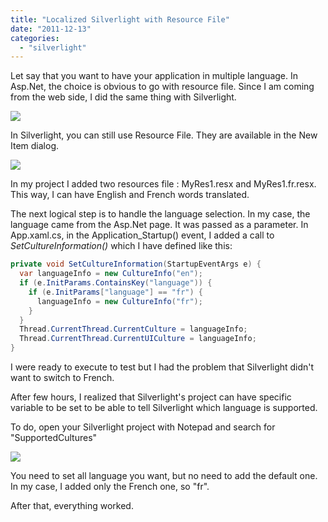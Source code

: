 ```yaml
---
title: "Localized Silverlight with Resource File"
date: "2011-12-13"
categories: 
  - "silverlight"
---
```


Let say that you want to have your application in multiple language. In Asp.Net, the choice is obvious to go with resource file. Since I am coming from the web side, I did the same thing with Silverlight.

![](images/ResourceEditor-400x367.jpg)

In Silverlight, you can still use Resource File. They are available in the New Item dialog.

![](images/Snap-2011-12-13-at-10.41.32-400x238.png)

In my project I added two resources file : MyRes1.resx and MyRes1.fr.resx. This way, I can have English and French words translated.

The next logical step is to handle the language selection. In my case, the language came from the Asp.Net page. It was passed as a parameter. In App.xaml.cs, in the Application_Startup() event, I added a call to _SetCultureInformation()_ which I have defined like this:


```csharp
private void SetCultureInformation(StartupEventArgs e) { 
  var languageInfo = new CultureInfo("en"); 
  if (e.InitParams.ContainsKey("language")) { 
    if (e.InitParams["language"] == "fr") { 
      languageInfo = new CultureInfo("fr"); 
    } 
  } 
  Thread.CurrentThread.CurrentCulture = languageInfo; 
  Thread.CurrentThread.CurrentUICulture = languageInfo; 
} 
```

I were ready to execute to test but I had the problem that Silverlight didn't want to switch to French.

After few hours, I realized that Silverlight's project can have specific variable to be set to be able to tell Silverlight which language is supported.

To do, open your Silverlight project with Notepad and search for "SupportedCultures"

![](images/Snap-2011-12-13-at-10.47.35-400x113.png)

You need to set all language you want, but no need to add the default one. In my case, I added only the French one, so "fr".

After that, everything worked.
